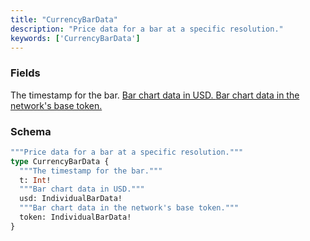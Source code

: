 ```yaml
---
title: "CurrencyBarData"
description: "Price data for a bar at a specific resolution."
keywords: ['CurrencyBarData']
---
```


### Fields

<ResponseField name="t" type="Int!" required>
  The timestamp for the bar.
</ResponseField>

<a href="/api-reference/types/individualbardata">
  <ResponseField name="usd" type="IndividualBarData!" required>
    Bar chart data in USD.
  </ResponseField>
</a>

<a href="/api-reference/types/individualbardata">
  <ResponseField name="token" type="IndividualBarData!" required>
    Bar chart data in the network's base token.
  </ResponseField>
</a>

### Schema


```graphql 
"""Price data for a bar at a specific resolution."""
type CurrencyBarData {
  """The timestamp for the bar."""
  t: Int!
  """Bar chart data in USD."""
  usd: IndividualBarData!
  """Bar chart data in the network's base token."""
  token: IndividualBarData!
}
```

